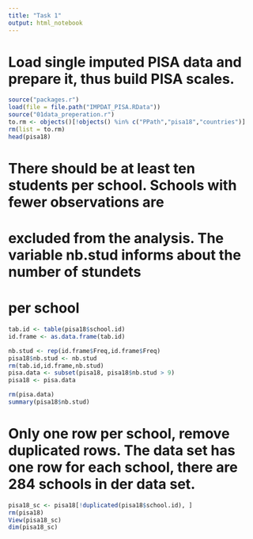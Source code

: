 ```yaml
---
title: "Task 1"
output: html_notebook
---
```


# Load single imputed PISA data and prepare it, thus build PISA scales.

```r
source("packages.r")
load(file = file.path("IMPDAT_PISA.RData"))
source("01data_preperation.r")
to.rm <- objects()[!objects() %in% c("PPath","pisa18","countries")]
rm(list = to.rm)
head(pisa18)

```

# There should be at least ten students per school. Schools with fewer observations are 
# excluded from the analysis. The variable nb.stud informs about the number of stundets
# per school

```r
tab.id <- table(pisa18$school.id)
id.frame <- as.data.frame(tab.id)

nb.stud <- rep(id.frame$Freq,id.frame$Freq)
pisa18$nb.stud <- nb.stud
rm(tab.id,id.frame,nb.stud)
pisa.data <- subset(pisa18, pisa18$nb.stud > 9)
pisa18 <- pisa.data

rm(pisa.data)
summary(pisa18$nb.stud)
```

# Only one row per school, remove duplicated rows. The data set has one row for each school, there are 284 schools in der data set.

```r
pisa18_sc <- pisa18[!duplicated(pisa18$school.id), ]
rm(pisa18)
View(pisa18_sc)
dim(pisa18_sc)
```